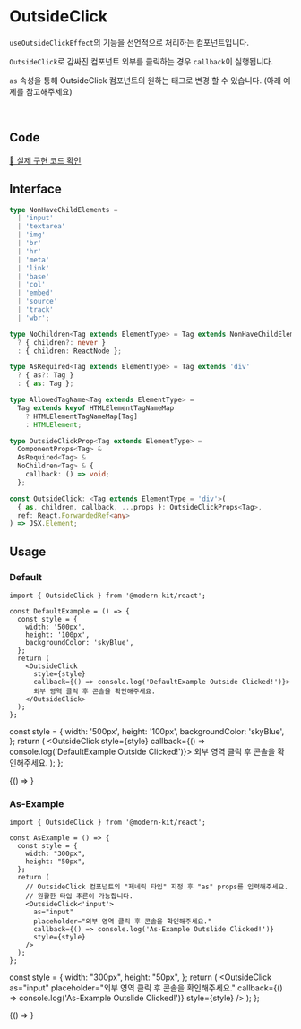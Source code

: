 
# OutsideClick

`useOutsideClickEffect`의 기능을 선언적으로 처리하는 컴포넌트입니다.

`OutsideClick`로 감싸진 컴포넌트 외부를 클릭하는 경우 `callback`이 실행됩니다.

`as` 속성을 통해 OutsideClick 컴포넌트의 원하는 태그로 변경 할 수 있습니다. (아래 예제를 참고해주세요)

<br />

## Code
[🔗 실제 구현 코드 확인](https://github.com/modern-agile-team/modern-kit/blob/main/packages/react/src/components/OutsideClick/index.tsx)

## Interface
```ts title="typescript"
type NonHaveChildElements =
  | 'input'
  | 'textarea'
  | 'img'
  | 'br'
  | 'hr'
  | 'meta'
  | 'link'
  | 'base'
  | 'col'
  | 'embed'
  | 'source'
  | 'track'
  | 'wbr';

type NoChildren<Tag extends ElementType> = Tag extends NonHaveChildElements
  ? { children?: never }
  : { children: ReactNode };

type AsRequired<Tag extends ElementType> = Tag extends 'div'
  ? { as?: Tag }
  : { as: Tag };

type AllowedTagName<Tag extends ElementType> =
  Tag extends keyof HTMLElementTagNameMap
    ? HTMLElementTagNameMap[Tag]
    : HTMLElement;

type OutsideClickProp<Tag extends ElementType> = 
  ComponentProps<Tag> &
  AsRequired<Tag> &
  NoChildren<Tag> & {
    callback: () => void;
  };

const OutsideClick: <Tag extends ElementType = 'div'>(
  { as, children, callback, ...props }: OutsideClickProps<Tag>,
  ref: React.ForwardedRef<any>
) => JSX.Element;
```

## Usage
### Default
```tsx title="typescript"
import { OutsideClick } from '@modern-kit/react';

const DefaultExample = () => {
  const style = {
    width: '500px',
    height: '100px',
    backgroundColor: 'skyBlue',
  };
  return (
    <OutsideClick
      style={style}
      callback={() => console.log('DefaultExample Outside Clicked!')}>
      외부 영역 클릭 후 콘솔을 확인해주세요.
    </OutsideClick>
  );
};
```

  const style = {
    width: '500px',
    height: '100px',
    backgroundColor: 'skyBlue',
  };
  return (
    <OutsideClick
      style={style}
      callback={() => console.log('DefaultExample Outside Clicked!')}>
      외부 영역 클릭 후 콘솔을 확인해주세요.
    </OutsideClick>
  );
};


<BrowserOnly>
  {() => <DefaultExample />}
</BrowserOnly>

<br />

### As-Example
```tsx title="typescript"
import { OutsideClick } from '@modern-kit/react';

const AsExample = () => {
  const style = {
    width: "300px",
    height: "50px",
  };
  return (
    // OutsideClick 컴포넌트의 "제네릭 타입" 지정 후 "as" props를 입력해주세요. 
    // 원활한 타입 추론이 가능합니다.
    <OutsideClick<'input'> 
      as="input"
      placeholder="외부 영역 클릭 후 콘솔을 확인해주세요."
      callback={() => console.log('As-Example Outslide Clicked!')}
      style={style}
    />
  );
};
```

  const style = {
    width: "300px",
    height: "50px",
  };
  return (
    <OutsideClick
      as="input"
      placeholder="외부 영역 클릭 후 콘솔을 확인해주세요."
      callback={() => console.log('As-Example Outslide Clicked!')}
      style={style}
    />
  );
};

<BrowserOnly>
  {() => <AsExample />}
</BrowserOnly>